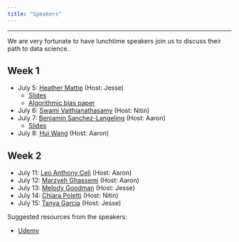 ```yaml
---
title: "Speakers"
---
```


---

We are very fortunate to have lunchtime speakers join us to discuss their path to data science.


## Week 1

* July 5: [Heather Mattie](https://www.hsph.harvard.edu/heather-mattie/)  (Host: Jesse)
  * [Slides](https://github.com/jlgrons/CELEHS-DSinA/blob/main/Documents/H_Mattie_Slides.pdf)
  * [Algorithmic bias paper](https://www.ncbi.nlm.nih.gov/pmc/articles/PMC6875681/)
* July 6: [Swami Vaithianathasamy](https://www.linkedin.com/in/swaminathan-v-2b71332) (Host: Nitin)
* July 7: [Benjamin Sanchez-Langeling](https://www.linkedin.com/in/benjamin-sanchez-lengeling-6879a68a) (Host: Aaron)
  * [Slides](https://github.com/jlgrons/CELEHS-DSinA/blob/main/Documents/B_Sanchez-Lengeling_Slides.pdf)
* July 8: [Hui Wang](https://theorg.com/org/paypal/org-chart/hui-wang) (Host: Aaron)

## Week 2

* July 11: [Leo Anthony Celi](https://imes.mit.edu/research-staff-prof/leo-anthony-celi/) (Host: Aaron)
* July 12: [Marzyeh Ghassemi](https://healthyml.org) (Host: Aaron)
* July 13: [Melody Goodman](https://publichealth.nyu.edu/faculty/melody-goodman) (Host: Jesse)
* July 14: [Chiara Poletti](https://www.linkedin.com/in/chiarapoletti) (Host: Nitin)
* July 15: [Tanya Garcia](https://tpgarcia.github.io) (Host: Jesse)


Suggested resources from the speakers:

* [Udemy](https://www.udemy.com/)